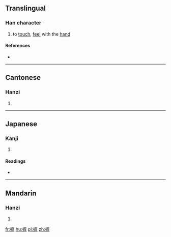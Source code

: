==Translingual==

===Han character===
{{Han char|rn=64|rad=手|as=15|sn=18|four=|canj=QIDQ|ids=⿰扌摩}}

# to [[touch]], [[feel]] with the [[hand]]

====References====
* {{Han ref|kx=0461.060|dkj=12897|dj=0810.140|hdz=31981.130|uh=64F5|ud=25845}}

----

==Cantonese==

===Hanzi===
{{yue-hanzi|jyut=[[mo1]], [[mo2]]|y=mo1, mo2}}

# {{defn|lang=yue|sort=手15}}

----

==Japanese==

===Kanji===
{{ja-kanji|grade=|rs=手15}}

# {{defn|lang=ja|sort=手15}}

====Readings====
* {{ja-readings|on=[[ま]] (ma)|kun=[[する]] (suru), [[もむ]] (momu)}}

----

==Mandarin==

===Hanzi===
{{cmn-hanzi|pin=[[mó]] ([[mo2]])|wg=mo<sup>2</sup>}}

# {{defn|lang=cmn|sort=手15}}

[[fr:擵]]
[[hu:擵]]
[[pl:擵]]
[[zh:擵]]